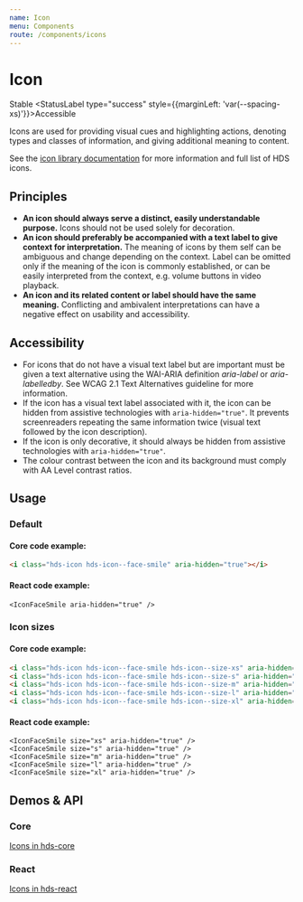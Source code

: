 ```yaml
---
name: Icon
menu: Components
route: /components/icons
---
```




# Icon

<StatusLabel type="info">Stable</StatusLabel>
<StatusLabel type="success" style={{marginLeft: 'var(--spacing-xs)'}}>Accessible</StatusLabel>

<LargeParagraph>
  Icons are used for providing visual cues and highlighting actions, denoting types and classes of information, and giving additional meaning to content.
</LargeParagraph>

See the [icon library documentation](/visual-assets/icons "HDS Icons") for more information and full list of HDS icons.

## Principles
- **An icon should always serve a distinct, easily understandable purpose.** Icons should not be used solely for decoration.
- **An icon should preferably be accompanied with a text label to give context for interpretation.** The meaning of icons by them self can be ambiguous and change depending on the context. Label can be omitted only if the meaning of the icon is commonly established, or can be easily interpreted from the context, e.g. volume buttons in video playback.
- **An icon and its related content or label should have the same meaning.** Conflicting and ambivalent interpretations can have a negative effect on usability and accessibility.

## Accessibility
- For icons that do not have a visual text label but are important must be given a text alternative using the WAI-ARIA definition _aria-label_ or _aria-labelledby_. See <Link href="https://www.w3.org/TR/WCAG21/#text-alternatives" external>WCAG 2.1 Text Alternatives guideline</Link> for more information.
- If the icon has a visual text label associated with it, the icon can be hidden from assistive technologies with `aria-hidden="true"`. It prevents screenreaders repeating the same information twice (visual text followed by the icon description).
- If the icon is only decorative, it should always be hidden from assistive technologies with `aria-hidden="true"`.
- The colour contrast between the icon and its background must comply with <Link href="https://www.w3.org/TR/WCAG21/#contrast-minimum" external>AA Level contrast ratios</Link>.

## Usage

### Default

<Playground>
  <IconFaceSmile aria-hidden="true" />
</Playground>

#### Core code example:
```html
<i class="hds-icon hds-icon--face-smile" aria-hidden="true"></i>
```

#### React code example:
```tsx
<IconFaceSmile aria-hidden="true" />
```

### Icon sizes

<Playground>
  <IconFaceSmile size="xs" aria-hidden="true" />
  <IconFaceSmile size="s" aria-hidden="true" />
  <IconFaceSmile size="m" aria-hidden="true" />
  <IconFaceSmile size="l" aria-hidden="true" />
  <IconFaceSmile size="xl" aria-hidden="true" />
</Playground>

#### Core code example:
```html
<i class="hds-icon hds-icon--face-smile hds-icon--size-xs" aria-hidden="true"></i>
<i class="hds-icon hds-icon--face-smile hds-icon--size-s" aria-hidden="true"></i>
<i class="hds-icon hds-icon--face-smile hds-icon--size-m" aria-hidden="true"></i>
<i class="hds-icon hds-icon--face-smile hds-icon--size-l" aria-hidden="true"></i>
<i class="hds-icon hds-icon--face-smile hds-icon--size-xl" aria-hidden="true"></i>
```

#### React code example:
```tsx
<IconFaceSmile size="xs" aria-hidden="true" />
<IconFaceSmile size="s" aria-hidden="true" />
<IconFaceSmile size="m" aria-hidden="true" />
<IconFaceSmile size="l" aria-hidden="true" />
<IconFaceSmile size="xl" aria-hidden="true" />
```

## Demos & API

### Core

[Icons in hds-core](/storybook/core/?path=/story/icons-icons--discord)

### React

[Icons in hds-react](/storybook/react/?path=/story/icons-some--icondiscord)

